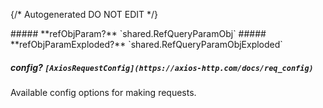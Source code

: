 {/* Autogenerated DO NOT EDIT  */}

<Collapsible>
    ##### **refObjParam?** `shared.RefQueryParamObj`
    <Collapsible.Break/>
    <RefQueryParamObj/>
</Collapsible>

<Collapsible>
    ##### **refObjParamExploded?** `shared.RefQueryParamObjExploded`
    <Collapsible.Break/>
    <RefQueryParamObjExploded/>
</Collapsible>

##### **config?** `[AxiosRequestConfig](https://axios-http.com/docs/req_config)`
Available config options for making requests.

